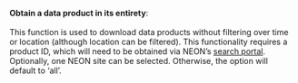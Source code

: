 **Obtain a data product in its entirety**: <br><br>
This function is used to download data products without filtering over time or location (although location can be filtered). This functionality requires a product ID, which will need to be obtained via NEON's [search portal](http://data.neonscience.org/static/browse.html). Optionally, one NEON site can be selected. Otherwise, the option will default to 'all'.